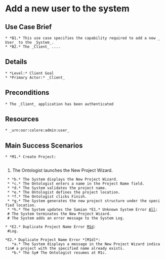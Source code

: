 = Add a new user to the system =

== Use Case Brief ==
 * *B1.* This use case specifies the capability required to add a new _User_ to the _System_.
 * *B2.* The _Client_ ....

== Details ==
 * *Level:* Client Goal
 * *Primary Actor:* _Client_

== Preconditions ==
 * The _Client_ application has been authenticated

== Resources ==
 * _urn:oor:colore:admin:user_

== Main Success Scenarios ==
 * *M1.* Create Project:
  <ol>
    <li>The Ontologist launches the New Project Wizard.</li>
  </ol>
  * *b.* The System displays the New Project Wizard.
  * *c.* The Ontologist enters a name in the Project Name field.
  * *d.* The System validates the project name.
  * *e.* The Ontologist defines the project location.
  * *f.* The Ontologist clicks Finish.
  * *g.* The System generates the new project structure under the specified location.
  * *h.* The System updates the Samian *E1.* Unknown System Error [[All]]:
  # The System terminates the New Project Wizard.
  # The System adds an error message to the System Log.

 * *E2.* Duplicate Project Name Error [[M1d]]:
  #Log.

 *E2.* Duplicate Project Name Error *[M1d]*:
    *a.* The System displays a message in the New Project Wizard indicatin# a project with the specified name already exists.
    *b.* The Sy# The Ontologist resumes at M1c.
